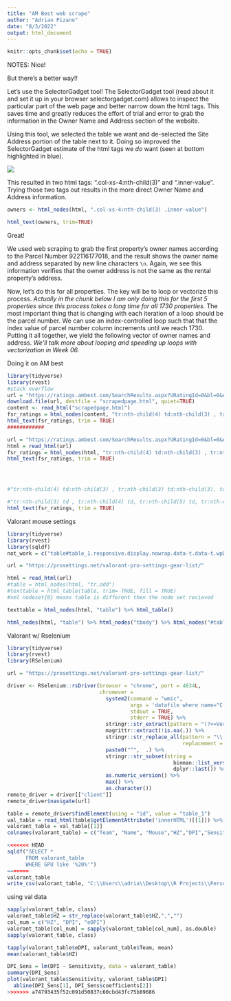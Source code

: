 ---
title: "AM Best web scrape"
author: "Adrian Pizano"
date: "8/3/2022"
output: html_document
---

```{r setup, include=FALSE}
knitr::opts_chunk$set(echo = TRUE)
```
NOTES:
Nice!

But there's a better way!!

Let's use the SelectorGadget tool! The SelectorGadget tool (read about it and set it up in your browser selectorgadget.com) allows to inspect the particular part of the web page and better narrow down the html tags. This saves time and greatly reduces the effort of trial and error to grab the information in the Owner Name and Address section of the website.

Using this tool, we selected the table we want and de-selected the Site Address portion of the table next to it. Doing so improved the SelectorGadget estimate of the html tags we *do* want (seen at bottom highlighted in blue).

![](https://uofi.box.com/shared/static/as4pbwxnxdod2q1ah4aopn88im8xony2.png)

This resulted in two html tags: ".col-xs-4:nth-child(3)" and ".inner-value". Trying those two tags out results in the more direct Owner Name and Address information.

```{r webscraping03b}
owners <- html_nodes(html, ".col-xs-4:nth-child(3) .inner-value")

html_text(owners, trim=TRUE)
```

Great! 

We used web scraping to grab the first property's owner names according to the Parcel Number 922116177018, and the result shows the owner name and address separated by new line characters `\n`. Again, we see this information verifies that the owner address is not the same as the rental property's address.

Now, let's do this for all properties. The key will be to loop or vectorize this process. *Actually in the chunk below I am only doing this for the first 5 properties since this process takes a long time for all 1730 properties.* The most important thing that is changing with each iteration of a loop should be the parcel number. We can use an index-controlled loop such that that the index value of parcel number column increments until we reach 1730. Putting it all together, we yield the following vector of owner names and address. *We'll talk more about looping and speeding up loops with vectorization in Week 06.*

Doing it on AM best
```{r}
library(tidyverse)
library(rvest)
#stack overflow
url = "https://ratings.ambest.com/SearchResults.aspx?URatingId=0&bl=0&AltSrc=1&PPP=&AltNum=0&Ext_User=&Ext_Misc=&Portal=0&Site="
download.file(url, destfile = "scrapedpage.html", quiet=TRUE)
content <- read_html("scrapedpage.html")
fsr_ratings = html_nodes(content, "tr:nth-child(4) td:nth-child(3) , tr:nth-child(3) td:nth-child(3), tr:nth-child(5) td:nth-child(3), tr:nth-child(6) td:nth-child(3), tr:nth-child(7) td:nth-child(3), tr:nth-child(8) td:nth-child(3), tr:nth-child(9) td:nth-child(3), tr:nth-child(10) td:nth-child(3), tr:nth-child(11) td:nth-child(3), tr:nth-child(12) td:nth-child(3), tr:nth-child(13) td:nth-child(3), tr:nth-child(14) td:nth-child(3), tr:nth-child(15) td:nth-child(3), tr:nth-child(17) td:nth-child(3), tr:nth-child(16) td:nth-child(3), tr:nth-child(18) td:nth-child(3), tr:nth-child(19) td:nth-child(3), tr:nth-child(20) td:nth-child(3), tr:nth-child(21) td:nth-child(3), tr:nth-child(2) td:nth-child(3)")
html_text(fsr_ratings, trim = TRUE)
############

url = "https://ratings.ambest.com/SearchResults.aspx?URatingId=0&bl=0&AltSrc=1&PPP=&AltNum=0&Ext_User=&Ext_Misc=&Portal=0&Site="
html = read_html(url)
fsr_ratings = html_nodes(html, "tr:nth-child(4) td:nth-child(3) , tr:nth-child(3) td:nth-child(3), tr:nth-child(5) td:nth-child(3), tr:nth-child(6) td:nth-child(3), tr:nth-child(7) td:nth-child(3), tr:nth-child(8) td:nth-child(3), tr:nth-child(9) td:nth-child(3), tr:nth-child(10) td:nth-child(3), tr:nth-child(11) td:nth-child(3), tr:nth-child(12) td:nth-child(3), tr:nth-child(13) td:nth-child(3), tr:nth-child(14) td:nth-child(3), tr:nth-child(15) td:nth-child(3), tr:nth-child(17) td:nth-child(3), tr:nth-child(16) td:nth-child(3), tr:nth-child(18) td:nth-child(3), tr:nth-child(19) td:nth-child(3), tr:nth-child(20) td:nth-child(3), tr:nth-child(21) td:nth-child(3), tr:nth-child(2) td:nth-child(3)")
html_text(fsr_ratings, trim = TRUE)




#"tr:nth-child(4) td:nth-child(3) , tr:nth-child(3) td:nth-child(3), tr:nth-child(5) td:nth-child(3), tr:nth-child(6) td:nth-child(3), tr:nth-child(7) td:nth-child(3), tr:nth-child(8) td:nth-child(3), tr:nth-child(9) td:nth-child(3), tr:nth-child(10) td:nth-child(3), tr:nth-child(11) td:nth-child(3), tr:nth-child(12) td:nth-child(3), tr:nth-child(13) td:nth-child(3), tr:nth-child(14) td:nth-child(3), tr:nth-child(15) td:nth-child(3), tr:nth-child(17) td:nth-child(3), tr:nth-child(16) td:nth-child(3), tr:nth-child(18) td:nth-child(3), tr:nth-child(19) td:nth-child(3), tr:nth-child(20) td:nth-child(3), tr:nth-child(21) td:nth-child(3), tr:nth-child(2) td:nth-child(3)"

#"tr:nth-child(3) td , tr:nth-child(4) td, tr:nth-child(5) td, tr:nth-child(6) td, tr:nth-child(7) td, tr:nth-child(8) td, tr:nth-child(9) td, tr:nth-child(10) td, tr:nth-child(11) td, tr:nth-child(12) td, tr:nth-child(13) td, tr:nth-child(14) td, tr:nth-child(15) td, tr:nth-child(16) td, tr:nth-child(17) td, tr:nth-child(18) td, tr:nth-child(19) td, tr:nth-child(20) td, tr:nth-child(21) td, tr:nth-child(2) td"
html_text(fsr_ratings, trim = TRUE)
```

Valorant mouse settings


```{r}
library(tidyverse)
library(rvest)
library(sqldf)
not_work = c("table#table_1.responsive.display.nowrap.data-t.data-t.wpDataTable.wpDataTableID-64.dataTable")

url = "https://prosettings.net/valorant-pro-settings-gear-list/"

html = read_html(url)
#table = html_nodes(html, "tr.odd")
#texttable = html_table(table, trim= TRUE, fill = TRUE)
#xml nodeset{0} means table is different then the node set recieved

texttable = html_nodes(html, "table") %>% html_table()

html_nodes(html, "table") %>% html_nodes("tbody") %>% html_nodes("#table_64_row_9")%>%html_text()
```
Valorant w/ Rselenium
```{r}
library(tidyverse)
library(rvest)
library(RSelenium)

url = "https://prosettings.net/valorant-pro-settings-gear-list/"

driver <- RSelenium::rsDriver(browser = "chrome", port = 4834L,
                              chromever =
                                system2(command = "wmic",
                                        args = 'datafile where name="C:\\\\Program Files (x86)\\\\Google\\\\Chrome\\\\Application\\\\chrome.exe" get Version /value',
                                        stdout = TRUE,
                                        stderr = TRUE) %>%
                                stringr::str_extract(pattern = "(?<=Version=)\\d+\\.\\d+\\.\\d+\\.") %>%
                                magrittr::extract(!is.na(.)) %>%
                                stringr::str_replace_all(pattern = "\\.",
                                                         replacement = "\\\\.") %>%
                                paste0("^",  .) %>%
                                stringr::str_subset(string =
                                                      binman::list_versions(appname = "chromedriver") %>%
                                                      dplyr::last()) %>%
                                as.numeric_version() %>%
                                max() %>%
                                as.character())
remote_driver = driver[["client"]]
remote_driver$navigate(url)

table = remote_driver$findElement(using = "id", value = "table_1")
val_table = read_html(table$getElementAttribute('innerHTML')[[1]]) %>% html_nodes("tbody")%>%html_table
valorant_table = val_table[[1]]
colnames(valorant_table) = c("Team", "Name", "Mouse","HZ","DPI","Sensitivity","eDPI","Scoped Sensitivity","Monitor","Moniter HZ", "GPU", "Resolution","Mousepad","Keyboard","Headset")

<<<<<<< HEAD
sqldf("SELECT *
      FROM valorant_table
      WHERE GPU like '%20%'")
=======
valorant_table
write_csv(valorant_table, "C:\\Users\\adria\\Desktop\\R Projects\\Personal\\post grad sql practice\\valorant_table.csv")
```

using val data
```{r}
sapply(valorant_table, class)
valorant_table$HZ = str_replace(valorant_table$HZ,",","")
col_num = c("HZ", "DPI", "eDPI")
valorant_table[col_num] = sapply(valorant_table[col_num], as.double)
sapply(valorant_table, class)

tapply(valorant_table$eDPI, valorant_table$Team, mean)
mean(valorant_table$HZ)

DPI_Sens = lm(DPI ~ Sensitivity, data = valorant_table)
summary(DPI_Sens)
plot(valorant_table$Sensitivity, valorant_table$DPI)
  abline(DPI_Sens[1], DPI_Sens$coefficients[2])
>>>>>>> a74793435f52c091d50837c60cbd43fc75b89686
```

